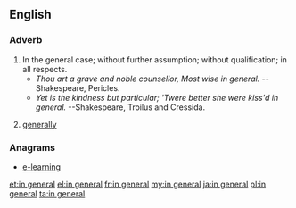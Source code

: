 ==English==

===Adverb===
{{head|en|adverb|head=[[in]] [[general]]}}

# In the general case; without further assumption; without qualification; in all respects.
#* ''Thou art a grave and noble counsellor, Most wise in general.'' --Shakespeare, Pericles.
#* ''Yet is the kindness but particular; 'Twere better she were kiss'd in general.'' --Shakespeare, Troilus and Cressida.
# {{colloquial}} [[generally]]

===Anagrams===
* [[e-learning#English|e-learning]]

[[et:in general]]
[[el:in general]]
[[fr:in general]]
[[my:in general]]
[[ja:in general]]
[[pl:in general]]
[[ta:in general]]